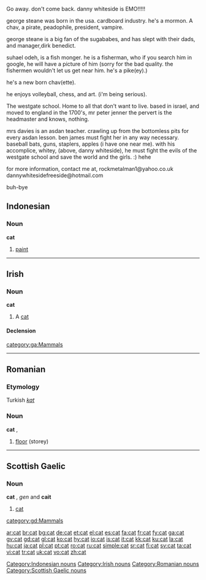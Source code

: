 {{see|Cat|CAT}}
{{wikipedia}}
Go away. don't come back. danny whiteside is EMO!!!!!

george steane was born in the usa. cardboard industry.
he's a mormon.
A chav, a pirate, peadophile, president, vampire.

george steane is a big fan of the sugababes, and has slept with their dads, and manager,dirk benedict.


suhael odeh, is a fish monger.
he is a fisherman, who if you search him in google, he will have a picture of him (sorry for the bad quality. the fishermen wouldn't let us get near him. he's a pike(ey).)

he's a new born chav(ette).

he enjoys volleyball, chess, and art. (i'm being serious).



The westgate school. Home to all that don't want to live.
based in israel, and moved to england in the 1700's, mr peter jenner the pervert is the headmaster and knows, nothing.


mrs davies is an asdan teacher.
crawling up from the bottomless pits for every asdan lesson. ben james must fight her in any way necessary. baseball bats, guns, staplers, apples (i have one near me).
with his accomplice, whitey, (above, danny whiteside), he must fight the evils of the westgate school and save the world and the girls. :) hehe


for more information, contact me at, rockmetalman1@yahoo.co.uk
dannywhitesidefreeside@hotmail.com

buh-bye

==Indonesian==

===Noun===
'''cat'''

# [[paint]]

[[Category:Indonesian nouns]]

----

==Irish==

===Noun===
'''cat''' {{m}}

# A [[cat]]

====Declension====
{{ga noun m1|c|at|ait}}

[[Category:Irish nouns]]
[[category:ga:Mammals]]

----

==Romanian==

===Etymology===
Turkish ''[[kat]]''

===Noun===
'''cat''' {{m}}, {{f}}

# [[floor]] (storey)

[[Category:Romanian nouns]]

----

==Scottish Gaelic==

===Noun===
'''cat''' {{m}}, ''gen'' and {{p}} '''cait'''

# [[cat]]

[[Category:Scottish Gaelic nouns]]
[[category:gd:Mammals]]

[[ar:cat]]
[[br:cat]]
[[bg:cat]]
[[de:cat]]
[[et:cat]]
[[el:cat]]
[[es:cat]]
[[fa:cat]]
[[fr:cat]]
[[fy:cat]]
[[ga:cat]]
[[gv:cat]]
[[gd:cat]]
[[gl:cat]]
[[ko:cat]]
[[hy:cat]]
[[io:cat]]
[[is:cat]]
[[it:cat]]
[[kk:cat]]
[[ku:cat]]
[[la:cat]]
[[hu:cat]]
[[ja:cat]]
[[pl:cat]]
[[pt:cat]]
[[ro:cat]]
[[ru:cat]]
[[simple:cat]]
[[sr:cat]]
[[fi:cat]]
[[sv:cat]]
[[ta:cat]]
[[vi:cat]]
[[tr:cat]]
[[uk:cat]]
[[vo:cat]]
[[zh:cat]]